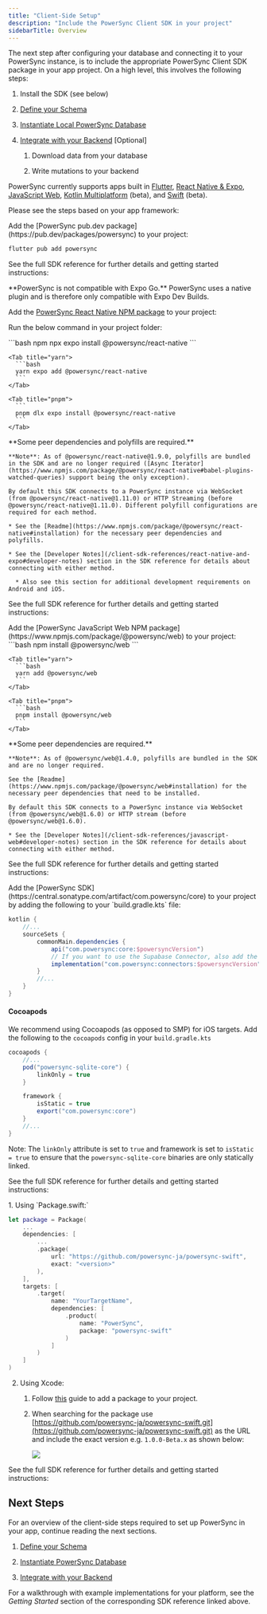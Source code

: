 ```yaml
---
title: "Client-Side Setup"
description: "Include the PowerSync Client SDK in your project"
sidebarTitle: Overview
---
```


The next step after configuring your database and connecting it to your PowerSync instance, is to include the appropriate PowerSync Client SDK package in your app project. On a high level, this involves the following steps:

1. Install the SDK (see below)

2. [Define your Schema](/installation/client-side-setup/define-your-schema)

3. [Instantiate Local PowerSync Database](/installation/client-side-setup/instantiate-powersync-database)

4. [Integrate with your Backend](/installation/client-side-setup/integrating-with-your-backend) \[Optional]

   1. Download data from your database

   2. Write mutations to your backend

PowerSync currently supports apps built in [Flutter](/client-sdk-references/flutter), [React Native & Expo](/client-sdk-references/react-native-and-expo), [JavaScript Web](/client-sdk-references/javascript-web), [Kotlin Multiplatform](/client-sdk-references/kotlin-multiplatform) (beta), and [Swift](/client-sdk-references/swift) (beta).

Please see the steps based on your app framework:

<Accordion title="Flutter" icon="flutter">
  Add the [PowerSync pub.dev package](https://pub.dev/packages/powersync) to your project:

  ```bash
  flutter pub add powersync
  ```

  See the full SDK reference for further details and getting started instructions:

  <Card title="Flutter" icon="flutter" href="/client-sdk-references/flutter" horizontal />
</Accordion>

<Accordion title="React Native & Expo" icon="react">
  <Note>
    **PowerSync is not compatible with Expo Go.**
    PowerSync uses a native plugin and is therefore only compatible with Expo Dev Builds.
  </Note>

  Add the [PowerSync React Native NPM package](https://www.npmjs.com/package/@powersync/react-native) to your project:

  Run the below command in your project folder:

  <Tabs>
    <Tab title="npm">
      ```bash
      npm npx expo install @powersync/react-native
      ```
    </Tab>

    <Tab title="yarn">
      ```bash
      yarn expo add @powersync/react-native
      ```
    </Tab>

    <Tab title="pnpm">
      ```
      pnpm dlx expo install @powersync/react-native
      ```
    </Tab>
  </Tabs>

  <Info>
    **Some peer dependencies and polyfills are required.**

    **Note**: As of @powersync/react-native@1.9.0, polyfills are bundled in the SDK and are no longer required ([Async Iterator](https://www.npmjs.com/package/@powersync/react-native#babel-plugins-watched-queries) support being the only exception).

    By default this SDK connects to a PowerSync instance via WebSocket (from @powersync/react-native@1.11.0) or HTTP Streaming (before @powersync/react-native@1.11.0). Different polyfill configurations are required for each method.

    * See the [Readme](https://www.npmjs.com/package/@powersync/react-native#installation) for the necessary peer dependencies and polyfills.

    * See the [Developer Notes](/client-sdk-references/react-native-and-expo#developer-notes) section in the SDK reference for details about connecting with either method.

      * Also see this section for additional development requirements on Android and iOS.
  </Info>

  See the full SDK reference for further details and getting started instructions:

  <Card title="React Native & Expo" icon="react" href="/client-sdk-references/react-native-and-expo" horizontal />
</Accordion>

<Accordion title="JavaScript/Web" icon="js">
  Add the [PowerSync JavaScript Web NPM package](https://www.npmjs.com/package/@powersync/web) to your project:

  <Tabs>
    <Tab title="npm">
      ```bash
      npm install @powersync/web
      ```
    </Tab>

    <Tab title="yarn">
      ```bash
      yarn add @powersync/web
      ```
    </Tab>

    <Tab title="pnpm">
      ```bash
      pnpm install @powersync/web
      ```
    </Tab>
  </Tabs>

  <Info>
    **Some peer dependencies are required.**

    **Note**: As of @powersync/web@1.4.0, polyfills are bundled in the SDK and are no longer required.

    See the [Readme](https://www.npmjs.com/package/@powersync/web#installation) for the necessary peer dependencies that need to be installed.

    By default this SDK connects to a PowerSync instance via WebSocket (from @powersync/web@1.6.0) or HTTP stream (before @powersync/web@1.6.0).

    * See the [Developer Notes](/client-sdk-references/javascript-web#developer-notes) section in the SDK reference for details about connecting with either method.
  </Info>

  See the full SDK reference for further details and getting started instructions:

  <Card title="JavaScript Web" icon="js" href="/client-sdk-references/javascript-web" horizontal />
</Accordion>

<Accordion title="Kotlin Multiplatform" icon="k">
  Add the [PowerSync SDK](https://central.sonatype.com/artifact/com.powersync/core) to your project by adding the following to your `build.gradle.kts` file:

  ```gradle
  kotlin {
      //...
      sourceSets {
          commonMain.dependencies {
              api("com.powersync:core:$powersyncVersion")
              // If you want to use the Supabase Connector, also add the following:
              implementation("com.powersync:connectors:$powersyncVersion")
          }
          //...
      }
  }
  ```

  #### Cocoapods

  We recommend using Cocoapods (as opposed to SMP) for iOS targets. Add the following to the `cocoapods` config in your `build.gradle.kts`

  ```gradle
  cocoapods {
      //...
      pod("powersync-sqlite-core") {
          linkOnly = true
      }

      framework {
          isStatic = true
          export("com.powersync:core")
      }
      //...
  }
  ```

  Note: The `linkOnly` attribute is set to `true` and framework is set to `isStatic = true` to ensure that the `powersync-sqlite-core` binaries are only statically linked.

  See the full SDK reference for further details and getting started instructions:

  <Card title="Kotlin Multiplatform (Beta)" icon="k" href="/client-sdk-references/kotlin-multiplatform" horizontal />
</Accordion>

<Accordion title="Swift" icon="swift">
  1. Using `Package.swift:`

  ```swift
  let package = Package(
      ...
      dependencies: [
          ...
          .package(
              url: "https://github.com/powersync-ja/powersync-swift",
              exact: "<version>"
          ),
      ],
      targets: [
          .target(
              name: "YourTargetName",
              dependencies: [
                  .product(
                      name: "PowerSync",
                      package: "powersync-swift"
                  )
              ]
          )
      ]
  )
  ```

  2. Using Xcode:

     1. Follow [this](https://developer.apple.com/documentation/xcode/adding-package-dependencies-to-your-app#Add-a-package-dependency) guide to add a package to your project.
     2. When searching for the package use [https://github.com/powersync-ja/powersync-swift.git](https://github.com/powersync-ja/powersync-swift.git) as the URL and include the exact version e.g. `1.0.0-Beta.x` as shown below:

        <Frame>
          <img src="/images/Swift-Xcode.png"></img>
        </Frame>

  See the full SDK reference for further details and getting started instructions:

  <Card title="Swift (Beta)" icon="swift" href="/client-sdk-references/swift" horizontal />
</Accordion>

## Next Steps

For an overview of the client-side steps required to set up PowerSync in your app, continue reading the next sections.

1. [Define your Schema](/installation/client-side-setup/define-your-schema)

2. [Instantiate PowerSync Database](/installation/client-side-setup/instantiate-powersync-database)

3. [Integrate with your Backend](/installation/client-side-setup/integrating-with-your-backend)

For a walkthrough with example implementations for your platform, see the *Getting Started* section of the corresponding SDK reference linked above.
